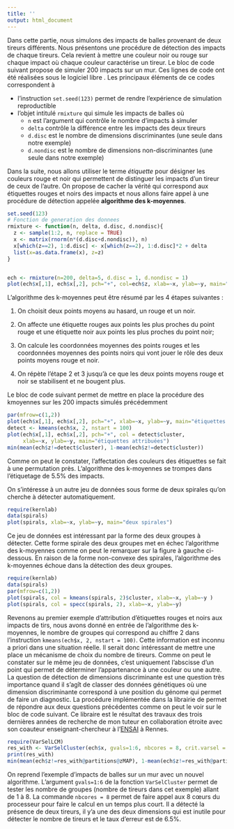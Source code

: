 ```yaml
---
title: ''
output: html_document
---
```


Dans cette partie, nous simulons des impacts de balles provenant de deux tireurs différents. Nous présentons une procédure de détection des impacts de chaque tireurs. Cela revient à mettre une couleur noir ou rouge sur chaque impact où chaque couleur caractérise un tireur. Le bloc de code suivant propose de simuler 200 impacts sur un mur. Ces lignes de code ont été réalisées sous le logiciel libre [\textsf{R}](https://cran.r-project.org/). Les principaux éléments de ce codes correspondent à 
 
 - l'instruction `set.seed(123)` permet de rendre l'expérience de simulation reproductible
 - l'objet intitulé `rmixture` qui simule les impacts de balles où 
    - `n` est l’argument qui contrôle le nombre d'impacts à simuler
    - `delta` contrôle la différence entre les impacts des deux tireurs
    - `d.disc` est le nombre de dimensions discriminantes (une seule dans notre exemple)
    - `d.nondisc` est le nombre de dimensions non-discriminantes (une seule dans notre exemple)

Dans la suite, nous allons utiliser le terme *étiquette* pour désigner les couleurs rouge et noir qui permettent de distinguer les impacts d'un tireur de ceux de l'autre.
On propose de cacher la vérité qui correspond aux étiquettes rouges et noirs des impacts et nous allons faire appel à une procédure de détection appelée **algorithme des k-moyennes**.

```r
set.seed(123)
# Fonction de generation des donnees
rmixture <- function(n, delta, d.disc, d.nondisc){
  z <- sample(1:2, n, replace = TRUE)
  x <- matrix(rnorm(n*(d.disc+d.nondisc)), n)
  x[which(z==2), 1:d.disc] <- x[which(z==2), 1:d.disc]*2 + delta
  list(x=as.data.frame(x), z=z)
}


ech <- rmixture(n=200, delta=5, d.disc = 1, d.nondisc = 1)
plot(ech$x[,1], ech$x[,2], pch="+", col=ech$z, xlab=~x, ylab=~y, main="la vérité simulée")
```


L'algorithme des k-moyennes peut être résumé par les 4 étapes suivantes : 

1. On choisit deux points moyens au hasard, un rouge et un noir. 

2. On affecte une étiquette rouges aux points les plus proches du point rouge et une étiquette noir aux points les plus proches du point noir;

3. On calcule les coordonnées moyennes des points rouges et les coordonnées moyennes des points noirs qui vont jouer le rôle des deux points moyens rouge et noir.

4. On répète l’étape 2 et 3 jusqu'à ce que les deux points moyens rouge et noir se stabilisent et ne bougent plus.


<!-- L’algorithme ci dessous détecte la provenances des impacts de balles; On considère un tireur qui aura ses balles en noirs et un autre avec des balles en rouges. L’algorithme à 5.5% de chance de se tromper. Comme on peut voir sur le graphique, il ne suffit que d'une seule dimension pour distinguer le milieu des impacts de balles(Y) -->
<!-- grâce à l'algorithme on peut aussi savoir quel est le côté discriminant et le aussi nombre de tireur. -->
Le bloc de code suivant permet de mettre en place la procédure des kmoyennes sur les
200 impacts simulés précédemment

```r
par(mfrow=c(1,2))
plot(ech$x[,1], ech$x[,2], pch="+", xlab=~x, ylab=~y, main="étiquettes cachées")
detect <- kmeans(ech$x, 2, nstart = 100)
plot(ech$x[,1], ech$x[,2], pch="+", col = detect$cluster,
     xlab=~x, ylab=~y, main="étiquettes attribuées")
min(mean(ech$z!=detect$cluster), 1-mean(ech$z!=detect$cluster))
```
Comme on peut le constater, l'affectation des couleurs des étiquettes se fait à une permutation près. L'algorithme des k-moyennes se trompes dans l'étiquetage de $5.5\%$
des impacts.


On s'intéresse à un autre jeu de données sous forme de deux spirales qu'on cherche à détecter automatiquement. 
```r
require(kernlab)
data(spirals)
plot(spirals, xlab=~x, ylab=~y, main="deux spirales")
```

Ce jeu de données est intéressant par la forme des deux groupes à détecter. Cette forme spirale des deux groupes met en échec l'algorithme des k-moyennes comme on peut le remarquer sur la figure à gauche ci-dessous. En raison de la forme non-convexe des spirales, l’algorithme des k-moyennes échoue dans la détection des deux groupes.

```r
require(kernlab)
data(spirals)
par(mfrow=c(1,2))
plot(spirals, col = kmeans(spirals, 2)$cluster, xlab=~x, ylab=~y )
plot(spirals, col = specc(spirals, 2), xlab=~x, ylab=~y)
```


Revenons au premier exemple d'attribution d'étiquettes rouges et noirs aux impacts de tirs, nous avons donné en entrée de l'algorithme des k-moyennes, le nombre de groupes qui correspond au chiffre $2$ dans l'instruction  `kmeans(ech$x, 2, nstart = 100)`. Cette information est inconnu a priori dans une situation réelle. Il serait donc intéressant de mettre une place un mécanisme de choix du nombre de tireurs. Comme on peut le constater sur le même jeu de données, c'est uniquement l'abscisse d'un point qui permet de déterminer l'appartenance à une couleur ou une autre. La question de détection de dimensions discriminante est une question très importance quand il s'agît de classer des données génétiques où une dimension discriminante correspond à une position du génome qui permet de faire un diagnostic.  La procédure implémentée dans la librairie [\textsf{VarSelLCM}](http://varsellcm.r-forge.r-project.org/) de \textsf{R} permet de répondre aux deux questions précédentes comme on peut le voir sur le bloc de code suivant. Ce libraire est le résultat des travaux des trois dernières années de recherche de mon tuteur  en collaboration étroite avec son coauteur enseignant-chercheur à 
l'[ENSAI](http://www.ensai.fr/) à Rennes. 
```r
require(VarSelLCM)
res_with <- VarSelCluster(ech$x, gvals=1:6, nbcores = 8, crit.varsel = "BIC")
print(res_with)
min(mean(ech$z!=res_with@partitions@zMAP), 1-mean(ech$z!=res_with@partitions@zMAP))
```
On reprend l'exemple d'impacts de balles sur un mur avec un nouvel algorithme. L'argument `gvals=1:6` de la fonction `VarSelCluster` permet de tester les nombre de groupes (nombre de tireurs dans cet exemple) allant de 1 à 8. La commande `nbcores = 8` permet de faire appel aux 8 cœurs du processeur pour faire le calcul en un temps plus court.
Il a détecté la présence de deux tireurs, il y'a une des deux dimensions qui est inutile pour détecter le nombre de tireurs et le taux d'erreur est de 6.5%.